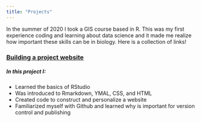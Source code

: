 ```yaml
---
title: "Projects"
---
```


In the summer of 2020 I took a GIS course based in R. This was my first experience coding and learning about data science and it made me realize how important these skills can be in biology. Here is a collection of links! 

### [Building a project website](https://ewapman.github.io/)

##### In this project I:
- Learned the basics of RStudio
- Was introduced to Rmarkdown, YMAL, CSS, and HTML
- Created code to construct and personalize a website 
- Familiarized myself with Github and learned why is important for version control and publishing